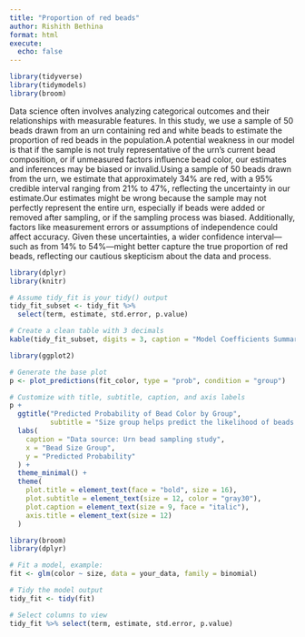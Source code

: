 ```yaml
---
title: "Proportion of red beads"
author: Rishith Bethina
format: html
execute: 
  echo: false
---
```


```r
library(tidyverse)
library(tidymodels)
library(broom)
```
Data science often involves analyzing categorical outcomes and their relationships with measurable features. In this study, we use a sample of 50 beads drawn from an urn containing red and white beads to estimate the proportion of red beads in the population.A potential weakness in our model is that if the sample is not truly representative of the urn’s current bead composition, or if unmeasured factors influence bead color, our estimates and inferences may be biased or invalid.Using a sample of 50 beads drawn from the urn, we estimate that approximately 34% are red, with a 95% credible interval ranging from 21% to 47%, reflecting the uncertainty in our estimate.Our estimates might be wrong because the sample may not perfectly represent the entire urn, especially if beads were added or removed after sampling, or if the sampling process was biased. Additionally, factors like measurement errors or assumptions of independence could affect accuracy. Given these uncertainties, a wider confidence interval—such as from 14% to 54%—might better capture the true proportion of red beads, reflecting our cautious skepticism about the data and process.



```r
library(dplyr)
library(knitr)

# Assume tidy_fit is your tidy() output
tidy_fit_subset <- tidy_fit %>%
  select(term, estimate, std.error, p.value)

# Create a clean table with 3 decimals
kable(tidy_fit_subset, digits = 3, caption = "Model Coefficients Summary")

```

```r
library(ggplot2)

# Generate the base plot
p <- plot_predictions(fit_color, type = "prob", condition = "group")

# Customize with title, subtitle, caption, and axis labels
p + 
  ggtitle("Predicted Probability of Bead Color by Group",
          subtitle = "Size group helps predict the likelihood of beads being red or white") +
  labs(
    caption = "Data source: Urn bead sampling study",
    x = "Bead Size Group",
    y = "Predicted Probability"
  ) +
  theme_minimal() +
  theme(
    plot.title = element_text(face = "bold", size = 16),
    plot.subtitle = element_text(size = 12, color = "gray30"),
    plot.caption = element_text(size = 9, face = "italic"),
    axis.title = element_text(size = 12)
  )

```

```r
library(broom)
library(dplyr)

# Fit a model, example:
fit <- glm(color ~ size, data = your_data, family = binomial)

# Tidy the model output
tidy_fit <- tidy(fit)

# Select columns to view
tidy_fit %>% select(term, estimate, std.error, p.value)

```
